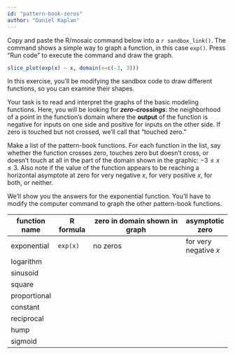 ```yaml
---
id: "pattern-book-zeros"
author: "Daniel Kaplan"
---
```


::: {.scaffolding}
Copy and paste the R/mosaic command below into a `r sandbox_link()`. The command shows a simple way to graph a function, in this case `exp()`. Press "Run code" to execute the command and draw the graph.
```r
slice_plot(exp(x) ~ x, domain(x=c(-3, 3)))
```

In this exercise, you'll be modifying the sandbox code to draw different functions, so you can examine their shapes.

:::

Your task is to read and interpret the graphs of the basic modeling functions. Here, you will be looking for ***zero-crossings***: the neighborhood of a point in the function's domain where the **output** of the function is negative for inputs on one side and positive for inputs on the other side. If zero is touched but not crossed, we'll call that "touched zero."

Make a list of the pattern-book functions. For each function in the list, say whether the function crosses zero, touches zero but doesn't cross, or doesn't touch at all in the part of the domain shown in the graphic: $-3 \leq x \leq 3$. Also note if the value of the function appears to be reaching a horizontal asymptote at zero for very negative $x$, for very positive $x$, for both, or neither.

We'll show you the answers for the exponential function. You'll have to modify the computer command to graph the other pattern-book functions.

function name | R formula  | zero in domain shown in graph | asymptotic zero
--------------|------------|-------------------------------|--------------
exponential   | `exp(x)`   | no zeros                      | for very negative $x$
logarithm     |
sinusoid      |
square        |
proportional  |
constant      |
reciprocal    |
hump          |
sigmoid       |


